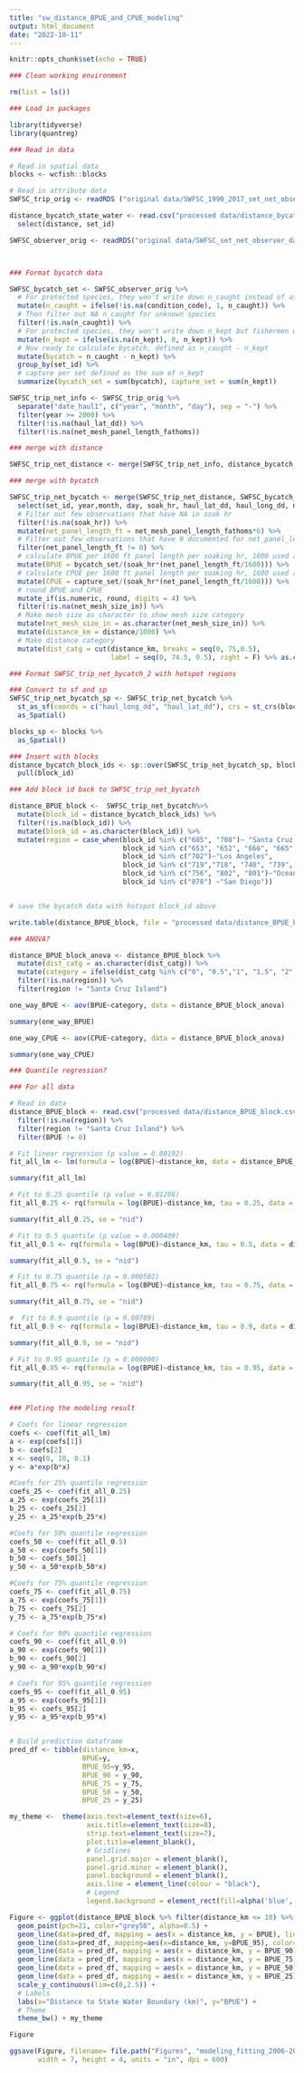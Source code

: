 ```yaml
---
title: "sw_distance_BPUE_and_CPUE_modeling"
output: html_document
date: "2022-10-11"
---
```


```r
knitr::opts_chunk$set(echo = TRUE)

### Clean working environment

rm(list = ls())

### Load in packages

library(tidyverse)
library(quantreg)
```

```r
### Read in data

# Read in spatial data
blocks <- wcfish::blocks

# Read in attribute data
SWFSC_trip_orig <- readRDS ("original data/SWFSC_1990_2017_set_net_observer_trips.Rds")

distance_bycatch_state_water <- read.csv("processed data/distance_bycatch_state_water.csv") %>%
  select(distance, set_id)

SWFSC_observer_orig <- readRDS("original data/SWFSC_set_net_observer_data.Rds")




```


```r
### Format bycatch data

SWFSC_bycatch_set <- SWFSC_observer_orig %>%
  # For protected species, they won't write down n_caught instead of assigning condition_code, each condition_code corresponding to 1 bycatch
  mutate(n_caught = ifelse(!is.na(condition_code), 1, n_caught)) %>%
  # Then filter out NA n_caught for unknown species 
  filter(!is.na(n_caught)) %>%
  # For protected species, they won't write down n_kept but fishermen won't kept protected species, so n_kept will actually be 0
  mutate(n_kept = ifelse(is.na(n_kept), 0, n_kept)) %>%
  # Now ready to calculate bycatch, defined as n_caught - n_kept
  mutate(bycatch = n_caught - n_kept) %>%
  group_by(set_id) %>%
  # capture per set defined as the sum of n_kept
  summarize(bycatch_set = sum(bycatch), capture_set = sum(n_kept))

```


```r
SWFSC_trip_net_info <- SWFSC_trip_orig %>%
  separate("date_haul1", c("year", "month", "day"), sep = "-") %>%
  filter(year >= 2000) %>%
  filter(!is.na(haul_lat_dd)) %>%
  filter(!is.na(net_mesh_panel_length_fathoms))

### merge with distance

SWFSC_trip_net_distance <- merge(SWFSC_trip_net_info, distance_bycatch_state_water, by = "set_id")

### merge with bycatch 

SWFSC_trip_net_bycatch <- merge(SWFSC_trip_net_distance, SWFSC_bycatch_set, by = "set_id") %>%
  select(set_id, year,month, day, soak_hr, haul_lat_dd, haul_long_dd, net_mesh_size_in, net_mesh_panel_length_fathoms, distance, bycatch_set, capture_set ) %>%
  # Filter out few observations that have NA in soak hr
  filter(!is.na(soak_hr)) %>%
  mutate(net_panel_length_ft = net_mesh_panel_length_fathoms*6) %>%
  # Filter out few observations that have 0 documented for net_panel_length
  filter(net_panel_length_ft != 0) %>%
  # calculate BPUE per 1600 ft panel length per soaking hr, 1600 used as the mean panel_length_ft for all observations is 1600
  mutate(BPUE = bycatch_set/(soak_hr*(net_panel_length_ft/1600))) %>%
  # calculate CPUE per 1600 ft panel length per soaking hr, 1600 used as the mean panel_length_ft for all observations is 1600
  mutate(CPUE = capture_set/(soak_hr*(net_panel_length_ft/1600))) %>%
  # round BPUE and CPUE
  mutate_if(is.numeric, round, digits = 4) %>%
  filter(!is.na(net_mesh_size_in)) %>%
  # Make mesh size as character to show mesh size category
  mutate(net_mesh_size_in = as.character(net_mesh_size_in)) %>%
  mutate(distance_km = distance/1000) %>%
  # Make distance category
  mutate(dist_catg = cut(distance_km, breaks = seq(0, 75,0.5), 
                         label = seq(0, 74.5, 0.5), right = F) %>% as.character())


```


```r
### Format SWFSC_trip_net_bycatch_2 with hotspot regions

### Convert to sf and sp
SWFSC_trip_net_bycatch_sp <- SWFSC_trip_net_bycatch %>%
  st_as_sf(coords = c("haul_long_dd", "haul_lat_dd"), crs = st_crs(blocks), remove = F ) %>%
  as_Spatial()

blocks_sp <- blocks %>% 
  as_Spatial()

### Insert with blocks
distance_bycatch_block_ids <- sp::over(SWFSC_trip_net_bycatch_sp, blocks_sp) %>%
  pull(block_id)

### Add block id back to SWFSC_trip_net_bycatch

distance_BPUE_block <-  SWFSC_trip_net_bycatch%>%
  mutate(block_id = distance_bycatch_block_ids) %>%
  filter(!is.na(block_id)) %>%
  mutate(block_id = as.character(block_id)) %>%
  mutate(region = case_when(block_id %in% c("685", "708")~ "Santa Cruz Island",
                            block_id %in% c("653", "652", "666", "665", "684", "664", "683")~ "Santa Barbara",
                            block_id %in% c("702")~"Los Angeles",
                            block_id %in% c("719","718", "740", "739", "738")~"Long Beach",
                            block_id %in% c("756", "802", "801")~"Oceanside", 
                            block_id %in% c("878") ~"San Diego"))



```

```r
# save the bycatch data with hotspot block_id above

write.table(distance_BPUE_block, file = "processed data/distance_BPUE_block.csv", row.names = F, sep = ",")


```


```r
### ANOVA?

distance_BPUE_block_anova <- distance_BPUE_block %>%
  mutate(dist_catg = as.character(dist_catg)) %>%
  mutate(category = ifelse(dist_catg %in% c("0", "0.5","1", "1.5", "2", "2.5", "3", "3.5", "4"), "less than 4", "greater than 4")) %>%
  filter(!is.na(region)) %>%
  filter(region != "Santa Cruz Island")

one_way_BPUE <- aov(BPUE~category, data = distance_BPUE_block_anova)

summary(one_way_BPUE)

one_way_CPUE <- aov(CPUE~category, data = distance_BPUE_block_anova)

summary(one_way_CPUE)
```


```r
### Quantile regression?

### For all data

# Read in data
distance_BPUE_block <- read.csv("processed data/distance_BPUE_block.csv") %>%
  filter(!is.na(region)) %>%
  filter(region != "Santa Cruz Island") %>%
  filter(BPUE != 0)

# Fit linear regression (p value = 0.00192)
fit_all_lm <- lm(formula = log(BPUE)~distance_km, data = distance_BPUE_block)

summary(fit_all_lm)

# Fit to 0.25 quantile (p value = 0.01208)
fit_all_0.25 <- rq(formula = log(BPUE)~distance_km, tau = 0.25, data = distance_BPUE_block)

summary(fit_all_0.25, se = "nid")

# Fit to 0.5 quantile (p value = 0.000409)
fit_all_0.5 <- rq(formula = log(BPUE)~distance_km, tau = 0.5, data = distance_BPUE_block)

summary(fit_all_0.5, se = "nid")

# Fit to 0.75 quantile (p = 0.000502)
fit_all_0.75 <- rq(formula = log(BPUE)~distance_km, tau = 0.75, data = distance_BPUE_block)

summary(fit_all_0.75, se = "nid")

#  Fit to 0.9 quantile (p = 0.00709)
fit_all_0.9 <- rq(formula = log(BPUE)~distance_km, tau = 0.9, data = distance_BPUE_block)

summary(fit_all_0.9, se = "nid")

# Fit to 0.95 quantile (p = 0.000000)
fit_all_0.95 <- rq(formula = log(BPUE)~distance_km, tau = 0.95, data = distance_BPUE_block)

summary(fit_all_0.95, se = "nid")



```

```r
### Ploting the modeling result

# Coefs for linear regression 
coefs <- coef(fit_all_lm)
a <- exp(coefs[1])
b <- coefs[2]
x <- seq(0, 10, 0.1)
y <- a*exp(b*x)

#Coefs for 25% quantile regression
coefs_25 <- coef(fit_all_0.25)
a_25 <- exp(coefs_25[1])
b_25 <- coefs_25[2]
y_25 <- a_25*exp(b_25*x)

#Coefs for 50% quantile regression
coefs_50 <- coef(fit_all_0.5)
a_50 <- exp(coefs_50[1])
b_50 <- coefs_50[2]
y_50 <- a_50*exp(b_50*x)

#Coefs for 75% quantile regression
coefs_75 <- coef(fit_all_0.75)
a_75 <- exp(coefs_75[1])
b_75 <- coefs_75[2]
y_75 <- a_75*exp(b_75*x)

# Coefs for 90% quantile regression
coefs_90 <- coef(fit_all_0.9)
a_90 <- exp(coefs_90[1])
b_90 <- coefs_90[2]
y_90 <- a_90*exp(b_90*x)

# Coefs for 95% quantile regression
coefs_95 <- coef(fit_all_0.95)
a_95 <- exp(coefs_95[1])
b_95 <- coefs_95[2]
y_95 <- a_95*exp(b_95*x)


# Build prediction dataframe
pred_df <- tibble(distance_km=x,
                  BPUE=y,
                  BPUE_95=y_95,
                  BPUE_90 = y_90, 
                  BPUE_75 = y_75,
                  BPUE_50 = y_50,
                  BPUE_25 = y_25)

my_theme <-  theme(axis.text=element_text(size=6),
                   axis.title=element_text(size=8),
                   strip.text=element_text(size=7),
                   plot.title=element_blank(),
                   # Gridlines
                   panel.grid.major = element_blank(), 
                   panel.grid.minor = element_blank(),
                   panel.background = element_blank(), 
                   axis.line = element_line(colour = "black"),
                   # Legend
                   legend.background = element_rect(fill=alpha('blue', 0)))

Figure <- ggplot(distance_BPUE_block %>% filter(distance_km <= 10) %>% filter(!is.na(region)) %>% filter(region != "Santa Cruz Island"), aes(x=distance_km, y=BPUE)) +
  geom_point(pch=21, color="grey50", alpha=0.5) +
  geom_line(data=pred_df, mapping = aes(x = distance_km, y = BPUE), linetype = "dashed") +
  geom_line(data=pred_df, mapping=aes(x=distance_km, y=BPUE_95), color="red") +
  geom_line(data = pred_df, mapping = aes(x = distance_km, y = BPUE_90), color = "blue") +
  geom_line(data = pred_df, mapping = aes(x = distance_km, y = BPUE_75), color = "orange") +
  geom_line(data = pred_df, mapping = aes(x = distance_km, y = BPUE_50), color = "green") +
  geom_line(data = pred_df, mapping = aes(x = distance_km, y = BPUE_25), color = "purple") +
  scale_y_continuous(lim=c(0,2.5)) +
  # Labels
  labs(x="Distance to State Water Boundary (km)", y="BPUE") +
  # Theme
  theme_bw() + my_theme

Figure
```


```r
ggsave(Figure, filename= file.path("Figures", "modeling_fitting_2006-2017.png"),
       width = 7, height = 4, units = "in", dpi = 600)
```













